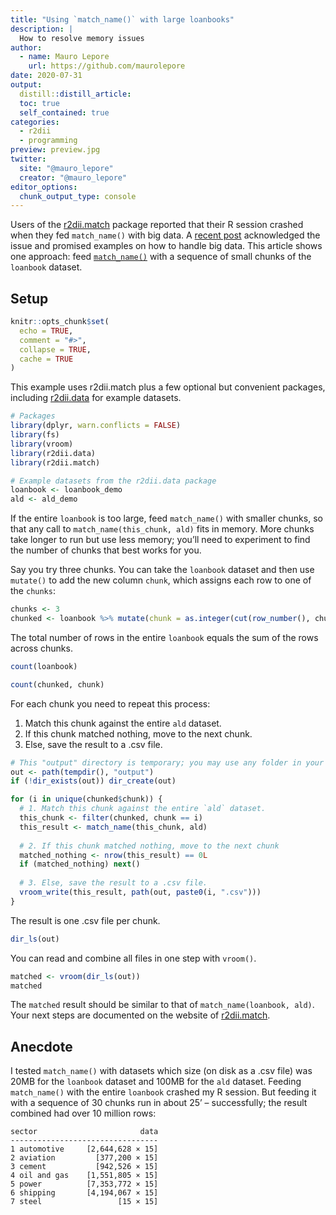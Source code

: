```yaml
---
title: "Using `match_name()` with large loanbooks"
description: |
  How to resolve memory issues
author:
  - name: Mauro Lepore
    url: https://github.com/maurolepore
date: 2020-07-31
output:
  distill::distill_article:
  toc: true
  self_contained: true
categories:
  - r2dii
  - programming
preview: preview.jpg
twitter:
  site: "@mauro_lepore"
  creator: "@mauro_lepore"
editor_options: 
  chunk_output_type: console
---
```


Users of the [r2dii.match](https://2degreesinvesting.github.io/r2dii.match/) package reported that their R session crashed when they fed `match_name()` with big data. A [recent post](https://2degreesinvesting.github.io/posts/2020-07-18-improving-r2dii-match/) acknowledged the issue and promised examples on how to handle big data. This article shows one approach: feed [`match_name()`](https://2degreesinvesting.github.io/r2dii.match/reference/match_name.html) with a sequence of small chunks of the `loanbook` dataset.

## Setup

```r
knitr::opts_chunk$set(
  echo = TRUE,
  comment = "#>",
  collapse = TRUE,
  cache = TRUE
)
```

This example uses r2dii.match plus a few optional but convenient packages, including [r2dii.data](https://2degreesinvesting.github.io/r2dii.data/) for example datasets.

```r
# Packages
library(dplyr, warn.conflicts = FALSE)
library(fs)
library(vroom)
library(r2dii.data)
library(r2dii.match)

# Example datasets from the r2dii.data package
loanbook <- loanbook_demo
ald <- ald_demo
```

If the entire `loanbook` is too large, feed `match_name()` with smaller chunks, so that any call to `match_name(this_chunk, ald)` fits in memory. More chunks take longer to run but use less memory; you'll need to experiment to find the number of chunks that best works for you. 

Say you try three chunks. You can take the `loanbook` dataset and then use `mutate()` to add the new column `chunk`, which assigns each row to one of the `chunks`:

```r
chunks <- 3
chunked <- loanbook %>% mutate(chunk = as.integer(cut(row_number(), chunks)))
```

The total number of rows in the entire `loanbook` equals the sum of the rows across chunks.

```r
count(loanbook)

count(chunked, chunk)
```

For each chunk you need to repeat this process:

1. Match this chunk against the entire `ald` dataset.
2. If this chunk matched nothing, move to the next chunk.
3. Else, save the result to a .csv file.

```r
# This "output" directory is temporary; you may use any folder in your computer
out <- path(tempdir(), "output")
if (!dir_exists(out)) dir_create(out)

for (i in unique(chunked$chunk)) {
  # 1. Match this chunk against the entire `ald` dataset.
  this_chunk <- filter(chunked, chunk == i)
  this_result <- match_name(this_chunk, ald)
  
  # 2. If this chunk matched nothing, move to the next chunk
  matched_nothing <- nrow(this_result) == 0L
  if (matched_nothing) next()
  
  # 3. Else, save the result to a .csv file.
  vroom_write(this_result, path(out, paste0(i, ".csv")))
}
```

The result is one .csv file per chunk.

```r
dir_ls(out)
```

You can read and combine all files in one step with `vroom()`.

```r
matched <- vroom(dir_ls(out))
matched
```

The `matched` result should be similar to that of `match_name(loanbook, ald)`. Your next steps are documented on the website of [r2dii.match](https://2degreesinvesting.github.io/r2dii.match/index.html).

## Anecdote

I tested `match_name()` with datasets which size (on disk as a .csv file) was 20MB for the `loanbook` dataset and 100MB for the `ald` dataset. Feeding `match_name()` with the entire `loanbook` crashed my R session. But feeding it with a sequence of 30 chunks run in about 25' -- successfully; the result combined had over 10 million rows:

```
sector                       data
---------------------------------
1 automotive     [2,644,628 × 15]
2 aviation         [377,200 × 15]
3 cement           [942,526 × 15]
4 oil and gas    [1,551,805 × 15]
5 power          [7,353,772 × 15]
6 shipping       [4,194,067 × 15]
7 steel                 [15 × 15]
```
